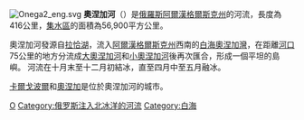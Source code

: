 [[File:Onega2_eng.svg|thumb]]
'''奧涅加河'''（{{lang-ru|Онега}}）是[[俄羅斯|俄羅斯]][[阿爾漢格爾斯克州|阿爾漢格爾斯克州]]的河流，長度為416公里，[[集水區|集水區]]的面積為56,900平方公里。

奧涅加河發源自[[拉恰湖|拉恰湖]]，流入[[阿爾漢格爾斯克州|阿爾漢格爾斯克州]]西南的[[白海|白海]][[奧涅加灣|奧涅加灣]]，在距離[[河口|河口]]75公里的地方分流成[[大奧涅加河|大奧涅加河]]和[[小奧涅加河|小奧涅加河]]後再次匯合，形成一個平坦的島嶼。 河流在十月末至十二月初結冰，直至四月中至五月融冰。

[[卡爾戈波爾|卡爾戈波爾]]和[[奧涅加|奧涅加]]是位於奧涅加河的城市。

{{Russia-geo-stub}}
[[Category:阿尔汉格尔斯克州河流|O]]
[[Category:俄罗斯注入北冰洋的河流|Category:俄罗斯注入北冰洋的河流]]
[[Category:白海|Category:白海]]